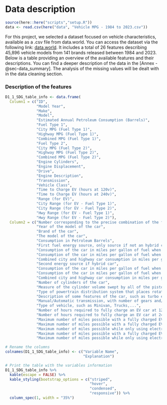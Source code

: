 # Data description

```r
source(here::here("scripts","setup.R"))
data <- read.csv(here("data", "Vehicle MPG - 1984 to 2023.csv"))
```

For this project, we selected a dataset focused on vehicle characteristics, available as a .csv file from data.world. You can access the dataset via the following link: [data.world](https://data.world/project-data-viz/vehicle-mpg-1984-to-2023-pdv-02-2023). It includes a total of 26 features describing 45,896 vehicle models from 141 brands released between 1984 and 2023. Below is a table providing an overview of the available features and their descriptions. You can find a deeper description of the data in the [Annex -@sec-data_summary]. The analysis of the missing values will be dealt with in the data cleaning section.

### Description of the features

```r
D1_1_SDG_table_info <- data.frame(
  Column1 = c("ID",
              "Model Year",
              "Make",
              "Model",
              "Estimated Annual Petroleum Consumption (Barrels)", 
              "Fuel Type 1",
              "City MPG (Fuel Type 1)",
              "Highway MPG (Fuel Type 1)",
              "Combined MPG (Fuel Type 1)",
              "Fuel Type 2",
              "City MPG (Fuel Type 2)",
              "Highway MPG (Fuel Type 2)",
              "Combined MPG (Fuel Type 2)",
              "Engine Cylinders",
              "Engine Displacement",
              "Drive",
              "Engine Description",
              "Transmission",
              "Vehicle Class",
              "Time to Charge EV (hours at 120v)",
              "Time to Charge EV (hours at 240v)",
              "Range (for EV)",
              "City Range (for EV - Fuel Type 1)",
              "City Range (for EV - Fuel Type 2)",
              "Hwy Range (for EV - Fuel Type 1)",
              "Hwy Range (for EV - Fuel Type 2)"),
  Column2 = c("Number corresponding to the precise combination of the features of the model", 
              "Year of the model of the car",
              "Brand of the car",
              "The model of the car",
              "Consumption in Petroleum Barrels",
              "First fuel energy source, only source if not an hybrid car", 
              "Consumption of the car in miles per gallon of fuel when driving in a city, for fuel type 1",
              "Consumption of the car in miles per gallon of fuel when driving on a highway, for fuel type 1",
              "Combined city and highway car consumption in miles per gallon, for fuel type 1",
              "Second energy source if hybrid car",
              "Consumption of the car in miles per gallon of fuel when driving in a city, for fuel type 2",
              "Consumption of the car in miles per gallon of fuel when driving on a highway, for fuel type 2",
              "Combined city and highway car consumption in miles per gallon, for fuel type 2",
              "Number of cylinders of the car",
              "Measure of the cylinder volume swept by all of the pistons of a piston engine, excluding the combustion chambers",
              "Type of powertrain distribution system that places rotational propulsion, such as rear-wheel, 4-Wheel Drive,...",
              "Description of some features of the car, such as turbo engine, Stop-Start system, ...",
              "Manual/Automatic transmission, with number of gears and/or model of transmission",
              "Type of vehicle, such as Minivan, Trucks,...",
              "Number of hours required to fully charge an EV car at 120v",
              "Number of hours required to fully charge an EV car at 240v",
              "Maximum number of miles possible with a fully charged EV car",
              "Maximum number of miles possible with a fully charged EV car in a city",
              "Maximum number of miles possible while only using electricity with a fully charged hybrid car in a city",
              "Maximum number of miles possible with a fully charged EV car on a highway",
              "Maximum number of miles possible while only using electricity with a fully charged hybrid car on a highway"))

# Rename the columns
colnames(D1_1_SDG_table_info) <- c("Variable Name",
                                   "Explanation")

# Print the table with the variables information
D1_1_SDG_table_info %>%
  kable(escape = FALSE) %>%
  kable_styling(bootstrap_options = c("striped",
                                      "hover",
                                      "condensed",
                                      "responsive")) %>%
  column_spec(1, width = "35%")
```
